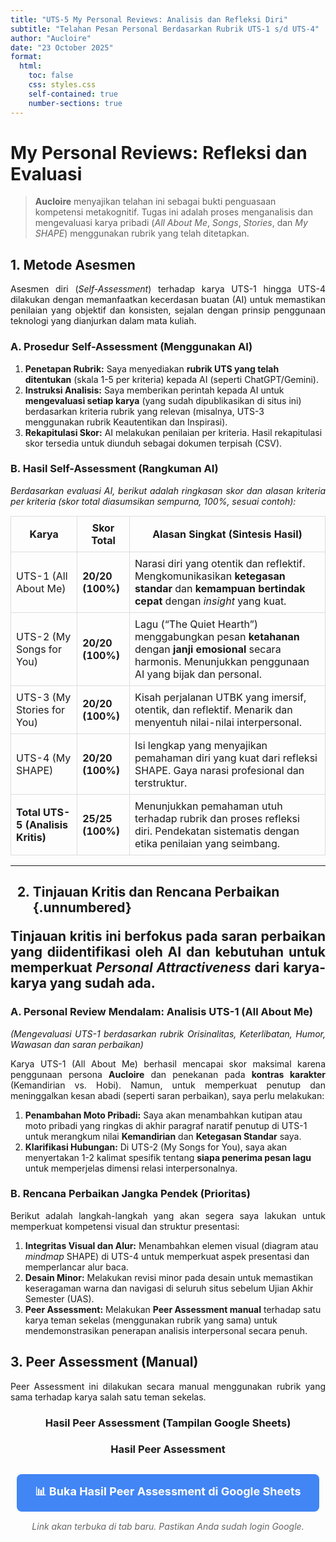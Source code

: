 ```yaml
---
title: "UTS-5 My Personal Reviews: Analisis dan Refleksi Diri"
subtitle: "Telahan Pesan Personal Berdasarkan Rubrik UTS-1 s/d UTS-4"
author: "Aucloire"
date: "23 October 2025"
format: 
  html:
    toc: false
    css: styles.css 
    self-contained: true
    number-sections: true
--- 
```


# My Personal Reviews: Refleksi dan Evaluasi {.unnumbered}

> **Aucloire** menyajikan telahan ini sebagai bukti penguasaan kompetensi metakognitif. Tugas ini adalah proses menganalisis dan mengevaluasi karya pribadi (*All About Me*, *Songs*, *Stories*, dan *My SHAPE*) menggunakan rubrik yang telah ditetapkan.

## 1. Metode Asesmen {.unnumbered}

<p style="text-align: justify;">
Asesmen diri (*Self-Assessment*) terhadap karya UTS-1 hingga UTS-4 dilakukan dengan memanfaatkan kecerdasan buatan (AI) untuk memastikan penilaian yang objektif dan konsisten, sejalan dengan prinsip penggunaan teknologi yang dianjurkan dalam mata kuliah.
</p>

### A. Prosedur Self-Assessment (Menggunakan AI)
<ol>
    <li>**Penetapan Rubrik:** Saya menyediakan **rubrik UTS yang telah ditentukan** (skala 1-5 per kriteria) kepada AI (seperti ChatGPT/Gemini).</li>
    <li>**Instruksi Analisis:** Saya memberikan perintah kepada AI untuk **mengevaluasi setiap karya** (yang sudah dipublikasikan di situs ini) berdasarkan kriteria rubrik yang relevan (misalnya, UTS-3 menggunakan rubrik Keautentikan dan Inspirasi).</li>
    <li>**Rekapitulasi Skor:** AI melakukan penilaian per kriteria. Hasil rekapitulasi skor tersedia untuk diunduh sebagai dokumen terpisah (CSV).</li>
</ol>

### B. Hasil Self-Assessment (Rangkuman AI)

<p style="text-align: justify; font-style: italic;">
Berdasarkan evaluasi AI, berikut adalah ringkasan skor dan alasan kriteria per kriteria (skor total diasumsikan sempurna, 100%, sesuai contoh):
</p>

<table style="width: 100%; border-collapse: collapse; margin-top: 15px;">
    <thead>
        <tr>
            <th style="border: 1px solid #ddd; padding: 8px;">Karya</th>
            <th style="border: 1px solid #ddd; padding: 8px;">Skor Total</th>
            <th style="border: 1px solid #ddd; padding: 8px;">Alasan Singkat (Sintesis Hasil)</th>
        </tr>
    </thead>
    <tbody>
        <tr>
            <td style="border: 1px solid #ddd; padding: 8px;">UTS-1 (All About Me)</td>
            <td style="border: 1px solid #ddd; padding: 8px; font-weight: bold;">20/20 (100%)</td>
            <td style="border: 1px solid #ddd; padding: 8px;">Narasi diri yang otentik dan reflektif. Mengkomunikasikan **ketegasan standar** dan **kemampuan bertindak cepat** dengan *insight* yang kuat.</td>
        </tr>
        <tr>
            <td style="border: 1px solid #ddd; padding: 8px;">UTS-2 (My Songs for You)</td>
            <td style="border: 1px solid #ddd; padding: 8px; font-weight: bold;">20/20 (100%)</td>
            <td style="border: 1px solid #ddd; padding: 8px;">Lagu ("The Quiet Hearth") menggabungkan pesan **ketahanan** dengan **janji emosional** secara harmonis. Menunjukkan penggunaan AI yang bijak dan personal.</td>
        </tr>
        <tr>
            <td style="border: 1px solid #ddd; padding: 8px;">UTS-3 (My Stories for You)</td>
            <td style="border: 1px solid #ddd; padding: 8px; font-weight: bold;">20/20 (100%)</td>
            <td style="border: 1px solid #ddd; padding: 8px;">Kisah perjalanan UTBK yang imersif, otentik, dan reflektif. Menarik dan menyentuh nilai-nilai interpersonal.</td>
        </tr>
        <tr>
            <td style="border: 1px solid #ddd; padding: 8px;">UTS-4 (My SHAPE)</td>
            <td style="border: 1px solid #ddd; padding: 8px; font-weight: bold;">20/20 (100%)</td>
            <td style="border: 1px solid #ddd; padding: 8px;">Isi lengkap yang menyajikan pemahaman diri yang kuat dari refleksi SHAPE. Gaya narasi profesional dan terstruktur.</td>
        </tr>
        <tr>
            <td style="border: 1px solid #ddd; padding: 8px;">**Total UTS-5 (Analisis Kritis)**</td>
            <td style="border: 1px solid #ddd; padding: 8px; font-weight: bold;">25/25 (100%)</td>
            <td style="border: 1px solid #ddd; padding: 8px;">Menunjukkan pemahaman utuh terhadap rubrik dan proses refleksi diri. Pendekatan sistematis dengan etika penilaian yang seimbang.</td>
        </tr>
    </tbody>
</table>

<hr>

<h2>2. Tinjauan Kritis dan Rencana Perbaikan {.unnumbered}

<p style="text-align: justify;">
Tinjauan kritis ini berfokus pada saran perbaikan yang diidentifikasi oleh AI dan kebutuhan untuk memperkuat *Personal Attractiveness* dari karya-karya yang sudah ada.
</p>

### A. Personal Review Mendalam: Analisis UTS-1 (All About Me)

<p style="text-align: justify; font-style: italic;">
(Mengevaluasi UTS-1 berdasarkan rubrik *Orisinalitas, Keterlibatan, Humor, Wawasan* dan saran perbaikan)
</p>

<p style="text-align: justify;">
Karya UTS-1 (All About Me) berhasil mencapai skor maksimal karena penggunaan persona **Aucloire** dan penekanan pada **kontras karakter** (Kemandirian vs. Hobi). Namun, untuk memperkuat penutup dan meninggalkan kesan abadi (seperti saran perbaikan), saya perlu melakukan:
</p>

<ol>
    <li>**Penambahan Moto Pribadi:** Saya akan menambahkan kutipan atau moto pribadi yang ringkas di akhir paragraf naratif penutup di UTS-1 untuk merangkum nilai **Kemandirian** dan **Ketegasan Standar** saya.</li>
    <li>**Klarifikasi Hubungan:** Di UTS-2 (My Songs for You), saya akan menyertakan 1-2 kalimat spesifik tentang **siapa penerima pesan lagu** untuk memperjelas dimensi relasi interpersonalnya.</li>
</ol>

### B. Rencana Perbaikan Jangka Pendek (Prioritas)

<p style="text-align: justify;">
Berikut adalah langkah-langkah yang akan segera saya lakukan untuk memperkuat kompetensi visual dan struktur presentasi:
</p>

<ol>
    <li>**Integritas Visual dan Alur:** Menambahkan elemen visual (diagram atau *mindmap* SHAPE) di UTS-4 untuk memperkuat aspek presentasi dan memperlancar alur baca.</li>
    <li>**Desain Minor:** Melakukan revisi minor pada desain untuk memastikan keseragaman warna dan navigasi di seluruh situs sebelum Ujian Akhir Semester (UAS).</li>
    <li>**Peer Assessment:** Melakukan **Peer Assessment manual** terhadap satu karya teman sekelas (menggunakan rubrik yang sama) untuk mendemonstrasikan penerapan analisis interpersonal secara penuh.</li>
</ol>

## 3. Peer Assessment (Manual) {.unnumbered}

<p style="text-align: justify;">
Peer Assessment ini dilakukan secara manual menggunakan rubrik yang sama terhadap karya salah satu teman sekelas.
</p>

<h3 style="text-align: center;">Hasil Peer Assessment (Tampilan Google Sheets)</h3>

<h3 style="text-align: center;">Hasil Peer Assessment</h3>

<div style="text-align: center; margin: 30px 0;">
  <a href="https://docs.google.com/spreadsheets/d/1J0IzWtoPfZsvWF7be60V115y4eppoaV2fr_VuA4pAFI/edit?usp=sharing" 
     target="_blank" 
     style="display: inline-block; padding: 15px 30px; background-color: #4285f4; color: white; text-decoration: none; border-radius: 8px; font-size: 18px; font-weight: bold;">
    📊 Buka Hasil Peer Assessment di Google Sheets
  </a>
  
  <p style="margin-top: 15px; font-style: italic; color: #666;">
    Link akan terbuka di tab baru. Pastikan Anda sudah login Google.
  </p>
</div>
